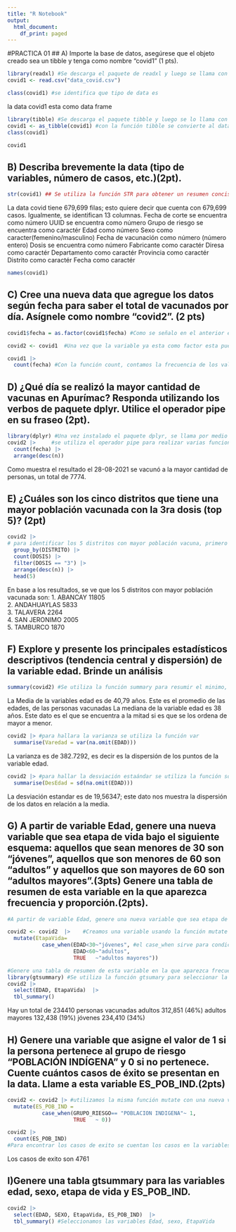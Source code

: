 ```yaml
---
title: "R Notebook"
output:
  html_document:
    df_print: paged
---
```

#PRACTICA 01
## A) Importe la base de datos, asegúrese que el objeto creado sea un tibble y tenga como nombre “covid1” (1 pts).

```r
library(readxl) #Se descarga el paquete de readxl y luego se llama con la función library
covid1 <- read.csv("data_covid.csv")
```

```r
class(covid1) #se identifica que tipo de data es
```
la data covid1 esta como data frame
```r
library(tibble) #Se descarga el paquete tibble y luego se lo llama con la función library
covid1 <- as_tibble(covid1) #con la función tibble se convierte al data frame en tibble
class(covid1)
```
```r
covid1 
```
## B) Describa brevemente la data (tipo de variables, número de casos, etc.)(2pt).

```r
str(covid1) ## Se utiliza la función STR para obtener un resumen conciso de la estructura de la data covid1, de igual forma se puede usar la función glimpse
```
La data covid tiene 679,699 filas; esto quiere decir que cuenta con 679,699 casos. Igualmente, se identifican 13 columnas. 
  Fecha de corte se encuentra como número 
  UUID se encuentra como número
  Grupo de riesgo se encuentra como caractér 
  Edad como número
  Sexo como caracter(femenino/masculino)
  Fecha de vacunación como número (número entero)
  Dosis se encuentra como número
  Fabricante como caractér
  Diresa como caractér
  Departamento como caractér
  Provincia como caractér
  Distrito como caractér 
  Fecha como caractér

```r
names(covid1)
```
## C) Cree una nueva data que agregue los datos según fecha para saber el total de vacunados por día. Asígnele como nombre "covid2". (2 pts)

```r
covid1$fecha = as.factor(covid1$fecha) #Como se señalo en el anterior ejercicio la variable de fecha esta identificada como caracter por lo que no se puede ordenar a menos que lo pasemos a factor. 
```

```r
covid2 <- covid1  #Una vez que la variable ya esta como factor esta puede ser contada

covid1 |>
  count(fecha) #Con la función count, contamos la frecuencia de los valores en la variable fecha
```

## D) ¿Qué día se realizó la mayor cantidad de vacunas en Apurímac? Responda utilizando los verbos de paquete dplyr. Utilice el operador pipe en su fraseo (2pt).
```r
library(dplyr) #Una vez instalado el paquete dplyr, se llama por medio de la función library
covid2 |>     #se utiliza el operador pipe para realizar varias funciones a la vez, este caso count y arrange 
  count(fecha) |>
  arrange(desc(n)) 

```
Como muestra el resultado el 28-08-2021 se vacunó a la mayor cantidad de personas, un total de 7774. 

## E) ¿Cuáles son los cinco distritos que tiene una mayor población vacunada con la 3ra dosis (top 5)? (2pt)

```r
covid2 |> 
# para identificar los 5 distritos con mayor población vacuna, primero se agrupará según el distrito; en sengo lugar, se contará la cantidad de vacunas; como tercer paso se filtrará la población vacunada con la tercera dosis; por último, se organizara en orden descendiente con la función arrange
  group_by(DISTRITO) |> 
  count(DOSIS) |> 
  filter(DOSIS == "3") |> 
  arrange(desc(n)) |> 
  head(5)
```
En base a los resultados, se ve que los 5 distritos con mayor población vacunada son: 
1. ABANCAY	11805		
2. ANDAHUAYLAS 5833		
3. TALAVERA	2264		
4. SAN JERONIMO	2005		
5. TAMBURCO	1870	

## F) Explore y presente los principales estadísticos descriptivos (tendencia central y dispersión) de la variable edad. Brinde un análisis

```r
summary(covid2) #Se utiliza la función summary para resumir el minimo, mediana, media, maximo y cantidad de nas (en caso de funciones númericas)
```
La Media de la variables edad es de 40,79 años. Este es el promedio de las edades, de las personas vacunadas
La mediana de la variable edad es 38 años. Este dato es el que se encuentra a la mitad si es que se los ordena de mayor a menor. 


```r
covid2 |> #para hallara la varianza se utiliza la función var
  summarise(Varedad = var(na.omit(EDAD)))
```
La varianza es de 382.7292, es decir es la dispersión de los puntos de la variable edad. 
```r
covid2 |> #para hallar la desviación estaándar se utiliza la función sd
  summarise(DesEdad = sd(na.omit(EDAD)))
```
La desviación estandar es de 19,56347; este dato nos muestra la dispersión de los datos en relación a la media. 

## G) A partir de variable Edad, genere una nueva variable que sea etapa de vida bajo el siguiente esquema: aquellos que sean menores de 30 son "jóvenes", aquellos que son menores de 60 son "adultos" y aquellos que son mayores de 60 son "adultos mayores".(3pts) Genere una tabla de resumen de esta variable en la que aparezca frecuencia y proporción.(2pts).

```r
#A partir de variable Edad, genere una nueva variable que sea etapa de vida bajo el siguiente esquema: aquellos que sean menores de 30 son "jóvenes", aquellos que son menores de 60 son "adultos" y aquellos que son mayores de 60 son "adultos mayores".(3pts)

covid2 <- covid2  |>    #Creamos una variable usando la función mutate
  mutate(EtapaVida=
           case_when(EDAD<30~"jóvenes", #el case_when sirve para condicionar los casos
                     EDAD<60~"adultos",
                     TRUE   ~"adultos mayores"))

```

```r
#Genere una tabla de resumen de esta variable en la que aparezca frecuencia y proporción.(2pts).
library(gtsummary) #Se utiliza la función gtsumary para seleccionar la nueva variable creada y viasualizar la cantidad de personas en estas variables
covid2 |>
  select(EDAD, EtapaVida)  |>
  tbl_summary()
```


Hay un total de 234410 personas vacunadas
adultos	312,851 (46%)
adultos mayores	132,438 (19%)
jóvenes	234,410 (34%)


## H) Genere una variable que asigne el valor de 1 si la persona pertenece al grupo de riesgo "POBLACIÓN INDÍGENA" y 0 si no pertenece. Cuente cuántos casos de éxito se presentan en la data. Llame a esta variable ES_POB_IND.(2pts)

```r
covid2 <- covid2 |> #utilizamos la misma función mutate con una nueva variable
  mutate(ES_POB_IND = 
           case_when(GRUPO_RIESGO== "POBLACION INDIGENA"~ 1,
                     TRUE   ~ 0))
```

```r
covid2 |>
  count(ES_POB_IND)
#Para encontrar los casos de exito se cuentan los casos en la variables
```
Los casos de exito son 4761


## I)Genere una tabla gtsummary para las variables edad, sexo, etapa de vida y ES_POB_IND.

```r
covid2 |>
  select(EDAD, SEXO, EtapaVida, ES_POB_IND)  |>
  tbl_summary() #Seleccionamos las variables Edad, sexo, EtapaVida
```
